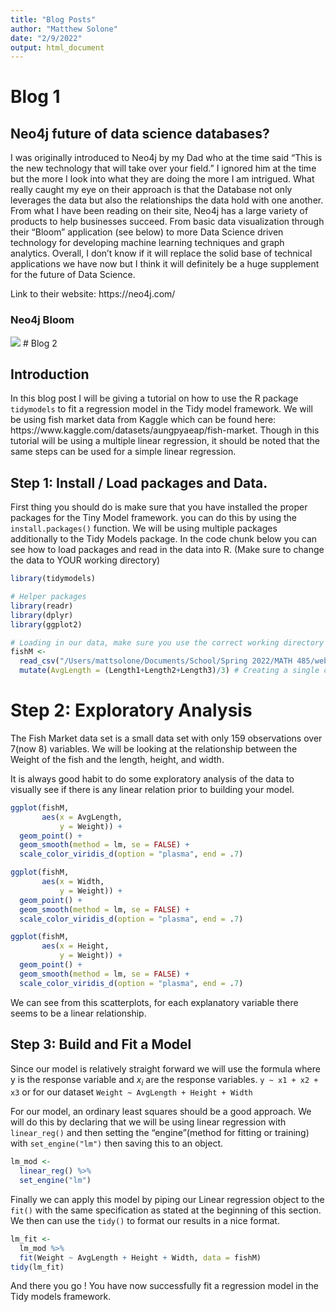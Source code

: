 ```yaml
---
title: "Blog Posts"
author: "Matthew Solone"
date: "2/9/2022"
output: html_document
---
```

# Blog 1

## Neo4j future of data science databases?

I was originally introduced to Neo4j by my Dad who at the time said "This is the new technology that will take over your field." I ignored him at the time but the more I look into what they are doing the more I am intrigued. What really caught my eye on their approach is that the Database not only leverages the data but also the relationships the data hold with one another. From what I have been reading on their site, Neo4j has a large variety of products to help businesses succeed. From basic data visualization through their "Bloom" application (see below) to more Data Science driven technology for developing machine learning techniques and graph analytics. Overall, I don't know if it will replace the solid base of technical applications we have now but I think it will definitely be a huge supplement for the future of Data Science.

Link to their website: https://neo4j.com/

### Neo4j Bloom
![](/img/neo4jBloom.png)
# Blog 2

## Introduction

In this blog post I will be giving a tutorial on how to use the R package `tidymodels` to fit a regression model in the Tidy model framework. We will be using fish market data from Kaggle which can be found here: https://www.kaggle.com/datasets/aungpyaeap/fish-market. Though in this tutorial will be using a multiple linear regression, it should be noted that the same steps can be used for a simple linear regression. 

## Step 1: Install / Load packages and Data.

First thing you should do is make sure that you have installed the proper packages for the Tiny Model framework. you can do this by using the `install.packages()` function. We will be using multiple packages additionally to the Tidy Models package. In the code chunk below you can see how to load packages and read in the data into R. (Make sure to change the data to YOUR working directory)

```r
library(tidymodels) 

# Helper packages
library(readr)  
library(dplyr)
library(ggplot2)

# Loading in our data, make sure you use the correct working directory
fishM <- 
  read_csv("/Users/mattsolone/Documents/School/Spring 2022/MATH 485/website-basic-mjsolone/Fish2.csv") %>% 
  mutate(AvgLength = (Length1+Length2+Length3)/3) # Creating a single column for the average length of the fish
```

# Step 2: Exploratory Analysis

The Fish Market data set is a small data set with only 159 observations over 7(now 8) variables. We will be looking at the relationship between the Weight of the fish and the length, height, and width.

It is always good habit to do some exploratory analysis of the data to visually see if there is any linear relation prior to building your model.

```r
ggplot(fishM,
       aes(x = AvgLength, 
           y = Weight)) + 
  geom_point() + 
  geom_smooth(method = lm, se = FALSE) +
  scale_color_viridis_d(option = "plasma", end = .7)

ggplot(fishM,
       aes(x = Width, 
           y = Weight)) + 
  geom_point() + 
  geom_smooth(method = lm, se = FALSE) +
  scale_color_viridis_d(option = "plasma", end = .7)

ggplot(fishM,
       aes(x = Height, 
           y = Weight)) + 
  geom_point() + 
  geom_smooth(method = lm, se = FALSE) +
  scale_color_viridis_d(option = "plasma", end = .7)
```

We can see from this scatterplots, for each explanatory variable there seems to be a linear relationship.

## Step 3: Build and Fit a Model

Since our model is relatively straight forward we will use the formula where y is the response variable and $x_i$ are the response variables.
` y ~ x1 + x2 + x3 ` or for our dataset `Weight ~ AvgLength + Height + Width`

For our model, an ordinary least squares should be a good approach. We will do this by declaring that we will be using linear regression with `linear_reg()` and then setting the "engine"(method for fitting or training) with `set_engine("lm")` then saving this to an object.

```r
lm_mod <- 
  linear_reg() %>% 
  set_engine("lm")
```

Finally we can apply this model by piping our Linear regression object to the `fit()` with the same specification as stated at the beginning of this section. We then can use the `tidy()` to format our results in a nice format.

```r
lm_fit <- 
  lm_mod %>% 
  fit(Weight ~ AvgLength + Height + Width, data = fishM)
tidy(lm_fit)
```

And there you go ! You have now successfully fit a regression model in the Tidy models framework.

